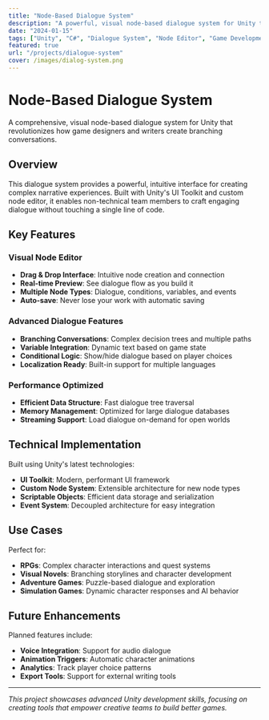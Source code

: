 ```yaml
---
title: "Node-Based Dialogue System"
description: "A powerful, visual node-based dialogue system for Unity that enables designers and writers to create complex branching conversations without coding."
date: "2024-01-15"
tags: ["Unity", "C#", "Dialogue System", "Node Editor", "Game Development"]
featured: true
url: "/projects/dialogue-system"
cover: /images/dialog-system.png
---
```


# Node-Based Dialogue System

A comprehensive, visual node-based dialogue system for Unity that revolutionizes how game designers and writers create branching conversations.

## Overview

This dialogue system provides a powerful, intuitive interface for creating complex narrative experiences. Built with Unity's UI Toolkit and custom node editor, it enables non-technical team members to craft engaging dialogue without touching a single line of code.

## Key Features

### Visual Node Editor

- **Drag & Drop Interface**: Intuitive node creation and connection
- **Real-time Preview**: See dialogue flow as you build it
- **Multiple Node Types**: Dialogue, conditions, variables, and events
- **Auto-save**: Never lose your work with automatic saving

### Advanced Dialogue Features

- **Branching Conversations**: Complex decision trees and multiple paths
- **Variable Integration**: Dynamic text based on game state
- **Conditional Logic**: Show/hide dialogue based on player choices
- **Localization Ready**: Built-in support for multiple languages

### Performance Optimized

- **Efficient Data Structure**: Fast dialogue tree traversal
- **Memory Management**: Optimized for large dialogue databases
- **Streaming Support**: Load dialogue on-demand for open worlds

## Technical Implementation

Built using Unity's latest technologies:

- **UI Toolkit**: Modern, performant UI framework
- **Custom Node System**: Extensible architecture for new node types
- **Scriptable Objects**: Efficient data storage and serialization
- **Event System**: Decoupled architecture for easy integration

## Use Cases

Perfect for:

- **RPGs**: Complex character interactions and quest systems
- **Visual Novels**: Branching storylines and character development
- **Adventure Games**: Puzzle-based dialogue and exploration
- **Simulation Games**: Dynamic character responses and AI behavior

## Future Enhancements

Planned features include:

- **Voice Integration**: Support for audio dialogue
- **Animation Triggers**: Automatic character animations
- **Analytics**: Track player choice patterns
- **Export Tools**: Support for external writing tools

---

_This project showcases advanced Unity development skills, focusing on creating tools that empower creative teams to build better games._
